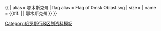 {{ {{{1<noinclude>|country showdata</noinclude>}}}
| alias = 鄂木斯克州
| flag alias = Flag of Omsk Oblast.svg
| size = {{{size|}}}
| name = {{#if: {{{name|}}} | {{{name|}}} | 鄂木斯克州 }}
}}<noinclude>
[[Category:俄罗斯行政区划资料模板]]
</noinclude>